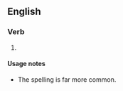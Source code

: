==English==

===Verb===
{{head|en|verb form}}

# {{present participle of|en|humbug|nocat=1}}

====Usage notes====
* The spelling {{m|en|humbugging}} is far more common.